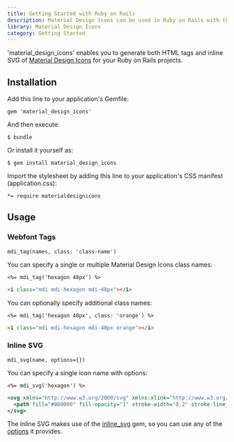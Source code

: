 ```yaml
---
title: Getting Started with Ruby on Rails
description: Material Design Icons can be used in Ruby on Rails with the use of a gem.
library: Material Design Icons
category: Getting Started
---
```


'material_design_icons' enables you to generate both HTML tags and inline SVG of [Material Design Icons](http://www.materialdesignicons.com/) for your Ruby on Rails projects.

## Installation

Add this line to your application's Gemfile:

```
gem 'material_design_icons'
```

And then execute:

```
$ bundle
```

Or install it yourself as:

```
$ gem install material_design_icons
```

Import the stylesheet by adding this line to your application's CSS manifest (application.css):

```
*= require materialdesignicons
```

## Usage

### Webfont Tags

```
mdi_tag(names, class: 'class-name')
```

You can specify a single or multiple Material Design Icons class names:

```erb
<%= mdi_tag('hexagon 48px') %>
```

```html
<i class="mdi mdi-hexagon mdi-48px"></i>
```

You can optionally specify additional class names:

```erb
<%= mdi_tag('hexagon 48px', class: 'orange') %>
```

```html
<i class="mdi mdi-hexagon mdi-48px orange"></i>
```

### Inline SVG

```
mdi_svg(name, options={})
```

You can specify a single icon name with options:

```erb
<%= mdi_svg('hexagon') %>
```

```xml
<svg xmlns="http://www.w3.org/2000/svg" xmlns:xlink="http://www.w3.org/1999/xlink" version="1.1" baseProfile="full" width="24" height="24" viewBox="0 0 24 24" enable-background="new 0 0 24 24" xml:space="preserve">
  <path fill="#000000" fill-opacity="1" stroke-width="0.2" stroke-linejoin="round" d="M 16,3L 8,3L 3,8L 3,16L 8,21L 16,21L 21,16L 21,8"></path>
</svg>
```

The inline SVG makes use of the [inline_svg](https://github.com/jamesmartin/inline_svg) gem, so you can use any of the [options](https://github.com/jamesmartin/inline_svg#options) it provides.